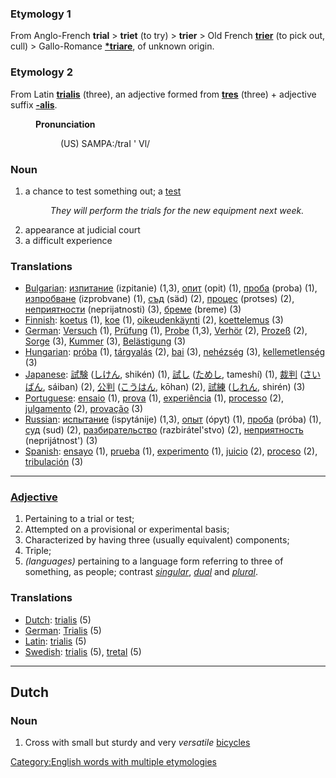 === Etymology 1 ===
From Anglo-French '''trial''' > '''triet''' (to try) > '''trier''' > Old French '''[[trier]]''' (to pick out, cull) > Gallo-Romance '''[[*triare]]''', of unknown origin.

=== Etymology 2 ===
From Latin '''[[trialis]]''' (three), an adjective formed from '''[[tres]]''' (three) + adjective suffix '''[[-alis]]'''.

:'''Pronunciation'''
::(US) SAMPA:/traI ' Vl/

=== Noun ===

# a chance to test something out; a [[test]]
#:''They will perform the trials for the new equipment next week.''
# appearance at judicial court
# a difficult experience

===Translations===
*[[Bulgarian]]: [[изпитание]] (izpitanie) (1,3), [[опит]] (opit) (1), [[проба]] (proba) (1), [[изпробване]] (izprobvane) (1), [[съд]] (säd) (2), [[процес]] (protses) (2), [[неприятности]] (neprijatnosti) (3), [[бреме]] (breme) (3)
*[[Finnish]]: [[koetus]] (1), [[koe]] (1), [[oikeudenkäynti]] (2), [[koettelemus]] (3)
*[[German]]: [[Versuch]] (1), [[Prüfung]] (1), [[Probe]] (1,3), [[Verhör]] (2), [[Prozeß]] (2), [[Sorge]] (3), [[Kummer]] (3), [[Belästigung]] (3)
*[[Hungarian]]: [[próba]] (1), [[tárgyalás]] (2), [[bai]] (3), [[nehézség]] (3), [[kellemetlenség]] (3)
*[[Japanese]]: [[試験]] ([[しけん]], shikén) (1), [[試し]] ([[ためし]], tameshí) (1), [[裁判]] ([[さいばん]], sáiban) (2), [[公判]] ([[こうはん]], kōhan) (2), [[試練]] ([[しれん]], shirén) (3)
*[[Portuguese]]: [[ensaio]] (1), [[prova]] (1), [[experiência]] (1), [[processo]] (2), [[julgamento]] (2), [[provação]] (3)
*[[Russian]]: [[испытание]] (ispytánije) (1,3), [[опыт]] (ópyt) (1), [[проба]] (próba) (1), [[суд]] (sud) (2), [[разбирательство]] (razbirátel'stvo) (2), [[неприятность]] (neprijátnost') (3)
*[[Spanish]]: [[ensayo]] (1), [[prueba]] (1), [[experimento]] (1), [[juicio]] (2), [[proceso]] (2), [[tribulación]] (3)

----
=== [[Adjective]] ===
# Pertaining to a trial or test;
# Attempted on a provisional or experimental basis;
# Characterized by having three (usually equivalent) components;
# Triple;
# ''(languages)'' pertaining to a language form referring to three of something, as people; contrast ''[[singular]]'', ''[[dual]]'' and ''[[plural]]''.

===Translations===
*[[Dutch]]: [[trialis]] (5)
*[[German]]: [[Trialis]] (5)
*[[Latin]]: [[trialis]] (5)
*[[Swedish]]: [[trialis]] (5), [[tretal]] (5)

----
==Dutch==
===Noun===

# Cross with small but sturdy and very ''versatile'' [[bicycles]]

[[Category:English words with multiple etymologies]]
